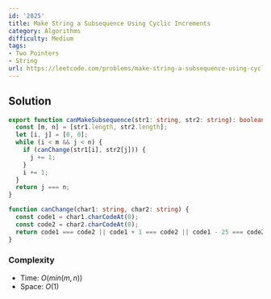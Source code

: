 ```yaml
---
id: '2825'
title: Make String a Subsequence Using Cyclic Increments
category: Algorithms
difficulty: Medium
tags:
- Two Pointers
- String
url: https://leetcode.com/problems/make-string-a-subsequence-using-cyclic-increments
---
```


## Solution

```typescript filename="solution.ts" copy
export function canMakeSubsequence(str1: string, str2: string): boolean {
  const [m, n] = [str1.length, str2.length];
  let [i, j] = [0, 0];
  while (i < m && j < n) {
    if (canChange(str1[i], str2[j])) {
      j += 1;
    }
    i += 1;
  }
  return j === n;
}

function canChange(char1: string, char2: string) {
  const code1 = char1.charCodeAt(0);
  const code2 = char2.charCodeAt(0);
  return code1 === code2 || code1 + 1 === code2 || code1 - 25 === code2;
}
```

### Complexity

- Time: $O(min(m, n))$
- Space: $O(1)$

